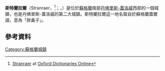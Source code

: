 {{Infobox UK place 
 |country = Scotland
 |official_name= Stranraer
 |gaelic_name= An t-Sròn Reamhar<ref>[http://www.ainmean-aite.org/database.asp?intent=details&id=544/''Ainmean-Àite na h-Alba ~ Gaelic Place-names of Scotland'']</ref>
 |scots_name= Stranrawer<ref>[http://www.scotslanguage.com/books/view/1/823/Names%20in%20Scots%20-%20Places%20in%20Scotland Scots Language Centre: Scottish Place Names in Scots]</ref>
| population= 10,851
| population_ref= （[[2001年英國人口普查|2001年普查]]）
  |os_grid_reference= NX059606
 |latitude= 54.902
 |longitude= -5.027
 |unitary_scotland= [[Dumfries_and_Galloway|Dumfries and Galloway]]
 |lieutenancy_scotland= [[Wigtownshire|Wigtown]]
 |constituency_westminster= [[鄧弗里斯和加洛韋_(英國國會選區)|鄧弗里斯和加洛韋 (英國國會選區)]]
 |constituency_scottish_parliament= [[Galloway_and_West_Dumfries_(Scottish_Parliament_constituency)|Galloway and West Dumfries]]
 |post_town= STRANRAER
 |postcode_district= DG9 
 |postcode_area= DG   
 |dial_code= 01776
 }}
'''斯特蘭拉爾'''（Stranraer，{{IPA-en|stranˈrɑ:|UK}}<ref>[http://www.oxforddictionaries.com/definition/english/Stranraer Stranraer] {{Wayback|url=http://www.oxforddictionaries.com/definition/english/Stranraer |date=20160304195041 }} at [[Oxford_Dictionaries_Online|Oxford Dictionaries Online]]</ref>{{respell|stran|RAR|'}}；{{lang-gd|An t-Sròn Reamhar}}，{{IPA-gd|ənˠ̪ t̪ʰɾɔːn ɾãũ.əɾ|pron}}）是位於[[蘇格蘭|蘇格蘭]]南部[[丹佛里斯-蓋洛威|丹佛里斯-蓋洛威]]西部的一個城鎮，也是丹佛里斯-蓋洛威的第二大城鎮。斯特蘭拉爾這一地名取自於蘇格蘭蓋爾語，意為「胖鼻子」。
{{commons category|Stranraer}}
== 參考資料 ==
{{reflist}}
[[Category:蘇格蘭城鎮|Category:蘇格蘭城鎮]]